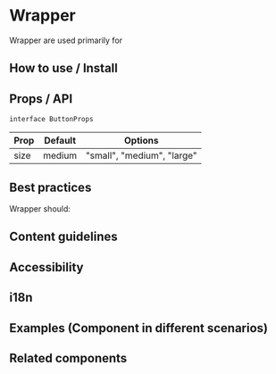 
# Wrapper

Wrapper are used primarily for

## How to use / Install

## Props / API

`interface ButtonProps`

| Prop | Default | Options                    |
| ---- | ------- | -------------------------- |
| size | medium  | "small", "medium", "large" |

## Best practices

Wrapper should:

## Content guidelines

## Accessibility

## i18n

## Examples (Component in different scenarios)

## Related components
